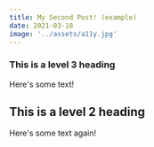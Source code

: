 ```yaml
---
title: My Second Post! (example)
date: 2021-03-18
image: '../assets/a11y.jpg'
---
```


### This is a level 3 heading
Here's some text!

## This is a level 2 heading
Here's some text again!
